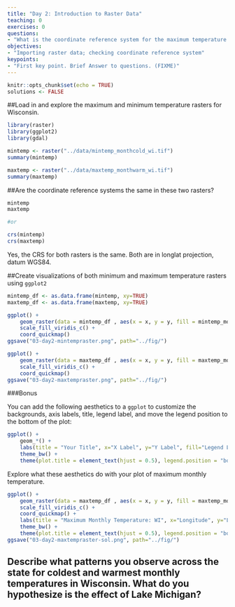 ---
title: "Day 2: Introduction to Raster Data"
teaching: 0
exercises: 0
questions:
- "What is the coordinate reference system for the maximum temperature raster? Is it the same as the coordinate reference system for the minimum temperature raster? Visually explore the patterns in minimum and maximum monthly temperature differs across Wisconsin"
objectives:
- "Importing raster data; checking coordinate reference system"
keypoints:
- "First key point. Brief Answer to questions. (FIXME)"
---


```{r setup, include=FALSE}
knitr::opts_chunk$set(echo = TRUE)
solutions <- FALSE
```

##Load in and explore the maximum and minimum temperature rasters for Wisconsin.

```{r, echo=solutions, include=solutions}
library(raster)
library(ggplot2)
library(gdal)
```



```{r, echo=solutions, include=solutions}
mintemp <- raster("../data/mintemp_monthcold_wi.tif")
summary(mintemp)
```


```{r, echo=solutions, include=solutions}
maxtemp <- raster("../data/maxtemp_monthwarm_wi.tif")
summary(maxtemp)
```


##Are the coordinate reference systems the same in these two rasters?

```{r, echo=solutions, include=solutions}
mintemp
maxtemp

#or

crs(mintemp)
crs(maxtemp)
```

Yes, the CRS for both rasters is the same. Both are in longlat projection, datum WGS84.

##Create visualizations of both minimum and maximum temperature rasters using `ggplot2`

```{r, echo=solutions, include=solutions}
mintemp_df <- as.data.frame(mintemp, xy=TRUE)
maxtemp_df <- as.data.frame(maxtemp, xy=TRUE)

ggplot() +
    geom_raster(data = mintemp_df , aes(x = x, y = y, fill = mintemp_monthcold_wi)) +
    scale_fill_viridis_c() +
    coord_quickmap()
ggsave("03-day2-mintempraster.png", path="../fig/")

ggplot() +
    geom_raster(data = maxtemp_df , aes(x = x, y = y, fill = maxtemp_monthwarm_wi)) +
    scale_fill_viridis_c() +
    coord_quickmap()
ggsave("03-day2-maxtempraster.png", path="../fig/")

```

###Bonus

You can add the following aesthetics to a `ggplot` to customize the backgrounds, axis labels, title, legend label, and move the legend position to the bottom of the plot:


```{r, eval=FALSE}
ggplot() +
    geom_*() +
    labs(title = "Your Title", x="X Label", y="Y Label", fill="Legend Label") +
    theme_bw() +
    theme(plot.title = element_text(hjust = 0.5), legend.position = "bottom")

```

Explore what these aesthetics do with your plot of maximum monthly temperature.

```{r, echo=solutions, include=solutions}
ggplot() +
    geom_raster(data = maxtemp_df , aes(x = x, y = y, fill = maxtemp_monthwarm_wi)) +
    scale_fill_viridis_c() +
    coord_quickmap() +
    labs(title = "Maximum Monthly Temperature: WI", x="Longitude", y="Latitude", fill="Max. Temp (C)") +
    theme_bw() +
    theme(plot.title = element_text(hjust = 0.5), legend.position = "bottom")
ggsave("03-day2-maxtempraster-sol.png", path="../fig/")

```



## Describe what patterns you observe across the state for coldest and warmest monthly temperatures in Wisconsin. What do you hypothesize is the effect of Lake Michigan?
